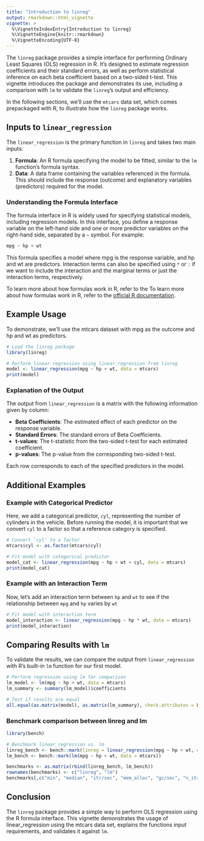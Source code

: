 ```yaml
---
title: "Introduction to linreg"
output: rmarkdown::html_vignette
vignette: >
  %\VignetteIndexEntry{Introduction to linreg}
  %\VignetteEngine{knitr::rmarkdown}
  %\VignetteEncoding{UTF-8}
---
```


The `linreg` package provides a simple interface for performing Ordinary Least Squares (OLS) regression in R. It’s designed to estimate regression coefficients and their standard errors, as well as perform statistical inference on each beta coefficient based on a two-sided t-test. This vignette introduces the package and demonstrates its use, including a comparison with `lm` to validate the `linreg`'s output and efficiency.

In the following sections, we’ll use the `mtcars` data set, which comes prepackaged with R, to illustrate how the `linreg` package works.

## Inputs to `linear_regression`

The `linear_regression` is the primary function in `linreg` and takes two main inputs:

1. **Formula**: An R formula specifying the model to be fitted, similar to the `lm` function’s formula syntax.
2. **Data**: A data frame containing the variables referenced in the formula. This should include the response (outcome) and explanatory variables (predictors) required for the model.

### Understanding the Formula Interface

The formula interface in R is widely used for specifying statistical models, including regression models. In this interface, you define a response variable on the left-hand side and one or more predictor variables on the right-hand side, separated by a `~` symbol. For example:

```R
mpg ~ hp + wt
```
This formula specifies a model where mpg is the response variable, and hp and wt are predictors. Interaction terms can also be specified using `*` or `:` if we want to include the interaction and the marginal terms or just the interaction terms, respectively.

To learn more about how formulas work in R, refer to the To learn more about how formulas work in R, refer to the [official R documentation](https://www.rdocumentation.org/packages/stats/versions/3.6.2/topics/formula).

## Example Usage
To demonstrate, we’ll use the mtcars dataset with mpg as the outcome and hp and wt as predictors.

```r
# Load the linreg package
library(linreg)

# Perform linear regression using linear_regression from linreg
model <- linear_regression(mpg ~ hp + wt, data = mtcars)
print(model)
```

### Explanation of the Output

The output from `linear_regression` is a matrix with the following information given by column:

- **Beta Coefficients**: The estimated effect of each predictor on the response variable.
- **Standard Errors**: The standard errors of Beta Coefficients.
- **t-values**: The t-statistic from the two-sided t-test for each estimated coefficient.
- **p-values**: The p-value from the corresponding two-sided t-test.

Each row corresponds to each of the specified predictors in the model.

## Additional Examples

### Example with Categorical Predictor

Here, we add a categorical predictor, `cyl`, representing the number of cylinders in the vehicle. Before running the model, it is important that we convert `cyl` to a factor so that a reference category is specified.


```r
# Convert 'cyl' to a factor
mtcars$cyl <- as.factor(mtcars$cyl)

# Fit model with categorical predictor
model_cat <- linear_regression(mpg ~ hp + wt + cyl, data = mtcars)
print(model_cat)
```

### Example with an Interaction Term

Now, let's add an interaction term between `hp` and `wt` to see if the relationship between `mpg` and `hp` varies by `wt`
```r
# Fit model with interaction term
model_interaction <- linear_regression(mpg ~ hp * wt, data = mtcars)
print(model_interaction)
```

## Comparing Results with `lm`

To validate the results, we can compare the output from `linear_regression` with R's built-in `lm` function for our first model.
```r
# Perform regression using lm for comparison
lm_model <- lm(mpg ~ hp + wt, data = mtcars)
lm_summary <- summary(lm_model)$coefficients

# Test if results are equal
all.equal(as.matrix(model), as.matrix(lm_summary), check.attributes = FALSE)
```
### Benchmark comparison between linreg and lm
```r
library(bench)

# Benchmark linear_regression vs. lm
linreg_bench <- bench::mark(linreg = linear_regression(mpg ~ hp + wt, data = mtcars))
lm_bench <- bench::mark(lm(mpg ~ hp + wt, data = mtcars))

benchmarks <- as.matrix(rbind(linreg_bench, lm_bench))
rownames(benchmarks) <- c("linreg", "lm")
benchmarks[,c("min", "median", "itr/sec", "mem_alloc", "gc/sec", "n_itr", "n_gc", "total_time")]
```

## Conclusion
The `linreg` package provides a simple way to perform OLS regression using the R formula interface. This vignette demonstrates the usage of linear_regression using the mtcars data set, explains the functions input requirements, and validates it against `lm`.
